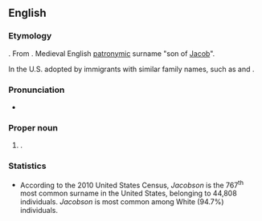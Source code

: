==English==

===Etymology===
{{suffix|en|Jacob|son}}. From {{inh|en|enm|Jacobson}}. Medieval English [[patronymic]] surname "son of [[Jacob]]".

In the U.S. adopted by immigrants with similar family names, such as {{der|en|da|-}} and {{der|en|no|Jacobsen}}.

===Pronunciation===
* {{IPA|en|/ˈd͡ʒeɪkəbsən/}}

===Proper noun===
{{en-proper noun}}

# {{surname|en|English|from=given names}}.

===Statistics===
* According to the 2010 United States Census, ''Jacobson'' is the 767<sup>th</sup> most common surname in the United States, belonging to 44,808 individuals. ''Jacobson'' is most common among White (94.7%) individuals.